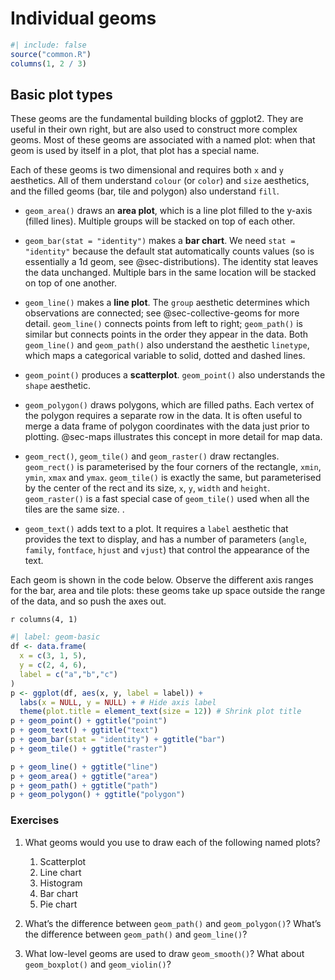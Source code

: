 # Individual geoms {#sec-individual-geoms}

```r
#| include: false
source("common.R")
columns(1, 2 / 3)
```

## Basic plot types {#sec-basics}

These geoms are the fundamental building blocks of ggplot2.
They are useful in their own right, but are also used to construct more complex geoms.
Most of these geoms are associated with a named plot: when that geom is used by itself in a plot, that plot has a special name.

Each of these geoms is two dimensional and requires both `x` and `y` aesthetics.
All of them understand `colour` (or `color`) and `size` aesthetics, and the filled geoms (bar, tile and polygon) also understand `fill`.

-   `geom_area()` draws an **area plot**, which is a line plot filled to the y-axis (filled lines).
    Multiple groups will be stacked on top of each other.
    \index{Area plot} \indexf{geom\_area}

-   `geom_bar(stat = "identity")` makes a **bar chart**.
    We need `stat = "identity"` because the default stat automatically counts values (so is essentially a 1d geom, see @sec-distributions).
    The identity stat leaves the data unchanged.
    Multiple bars in the same location will be stacked on top of one another.\index{Barchart} \indexf{geom\_bar}

-   `geom_line()` makes a **line plot**.
    The `group` aesthetic determines which observations are connected; see @sec-collective-geoms for more detail.
    `geom_line()` connects points from left to right; `geom_path()` is similar but connects points in the order they appear in the data.
    Both `geom_line()` and `geom_path()` also understand the aesthetic `linetype`, which maps a categorical variable to solid, dotted and dashed lines.
    \index{Line plot} \indexf{geom\_line} \indexf{geom\_path}

-   `geom_point()` produces a **scatterplot**.
    `geom_point()` also understands the `shape` aesthetic.
    \indexf{geom\_point}

-   `geom_polygon()` draws polygons, which are filled paths.
    Each vertex of the polygon requires a separate row in the data.
    It is often useful to merge a data frame of polygon coordinates with the data just prior to plotting.
    @sec-maps illustrates this concept in more detail for map data.
    \indexf{geom\_polygon}

-   `geom_rect()`, `geom_tile()` and `geom_raster()` draw rectangles.
    `geom_rect()` is parameterised by the four corners of the rectangle, `xmin`, `ymin`, `xmax` and `ymax`.
    `geom_tile()` is exactly the same, but parameterised by the center of the rect and its size, `x`, `y`, `width` and `height`.
    `geom_raster()` is a fast special case of `geom_tile()` used when all the tiles are the same size.
    \index{Image plot} \index{Level plot} \indexf{geom\_tile}.
    \indexf{geom\_rect} \indexf{geom\_raster}

-   `geom_text()` adds text to a plot.
    It requires a `label` aesthetic that provides the text to display, and has a number of parameters (`angle`, `family`, `fontface`, `hjust` and `vjust`) that control the appearance of the text.

Each geom is shown in the code below.
Observe the different axis ranges for the bar, area and tile plots: these geoms take up space outside the range of the data, and so push the axes out.

`r columns(4, 1)`

```r
#| label: geom-basic
df <- data.frame(
  x = c(3, 1, 5), 
  y = c(2, 4, 6), 
  label = c("a","b","c")
)
p <- ggplot(df, aes(x, y, label = label)) + 
  labs(x = NULL, y = NULL) + # Hide axis label
  theme(plot.title = element_text(size = 12)) # Shrink plot title
p + geom_point() + ggtitle("point")
p + geom_text() + ggtitle("text")
p + geom_bar(stat = "identity") + ggtitle("bar")
p + geom_tile() + ggtitle("raster")
```

```r
p + geom_line() + ggtitle("line")
p + geom_area() + ggtitle("area")
p + geom_path() + ggtitle("path")
p + geom_polygon() + ggtitle("polygon")
```

### Exercises

1.  What geoms would you use to draw each of the following named plots?

    1.  Scatterplot
    2.  Line chart
    3.  Histogram
    4.  Bar chart
    5.  Pie chart

2.  What's the difference between `geom_path()` and `geom_polygon()`?
    What's the difference between `geom_path()` and `geom_line()`?

3.  What low-level geoms are used to draw `geom_smooth()`?
    What about `geom_boxplot()` and `geom_violin()`?
